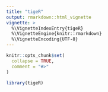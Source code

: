 ```yaml
---
title: "tigeR"
output: rmarkdown::html_vignette
vignette: >
  %\VignetteIndexEntry{tigeR}
  %\VignetteEngine{knitr::rmarkdown}
  %\VignetteEncoding{UTF-8}
---
```


```r
knitr::opts_chunk$set(
  collapse = TRUE,
  comment = "#>"
)
```

```r
library(tigeR)
```
